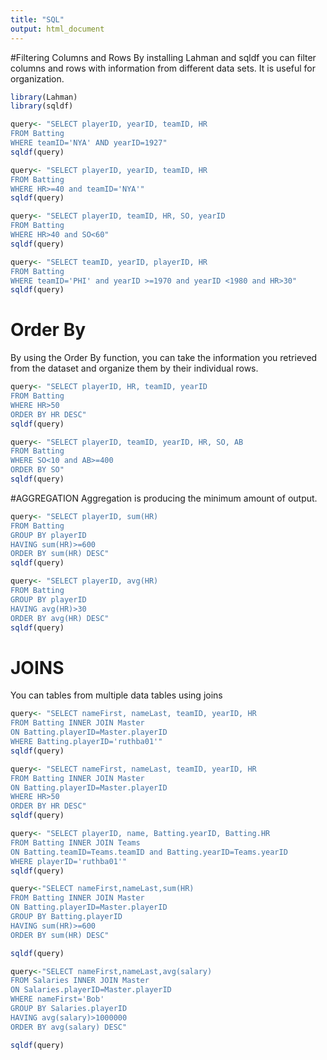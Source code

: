 ```yaml
---
title: "SQL"
output: html_document
---
```


#Filtering Columns and Rows
By installing Lahman and sqldf you can filter columns and rows with information from different data sets. It is useful for organization. 
```r
library(Lahman)
library(sqldf)
```

```r
query<- "SELECT playerID, yearID, teamID, HR
FROM Batting 
WHERE teamID='NYA' AND yearID=1927"
sqldf(query)
```

```r
query<- "SELECT playerID, yearID, teamID, HR
FROM Batting
WHERE HR>=40 and teamID='NYA'"
sqldf(query)
```

```r
query<- "SELECT playerID, teamID, HR, SO, yearID
FROM Batting 
WHERE HR>40 and SO<60"
sqldf(query)
```

```r
query<- "SELECT teamID, yearID, playerID, HR
FROM Batting
WHERE teamID='PHI' and yearID >=1970 and yearID <1980 and HR>30"
sqldf(query)
```

# Order By
By using the Order By function, you can take the information you retrieved from the dataset and organize them by their individual rows.

```r
query<- "SELECT playerID, HR, teamID, yearID
FROM Batting 
WHERE HR>50 
ORDER BY HR DESC"
sqldf(query)
```

```r
query<- "SELECT playerID, teamID, yearID, HR, SO, AB
FROM Batting
WHERE SO<10 and AB>=400
ORDER BY SO"
sqldf(query)
```

#AGGREGATION 
Aggregation is producing the minimum amount of output.

```r
query<- "SELECT playerID, sum(HR) 
FROM Batting
GROUP BY playerID
HAVING sum(HR)>=600
ORDER BY sum(HR) DESC"
sqldf(query)
```

```r
query<- "SELECT playerID, avg(HR)
FROM Batting
GROUP BY playerID
HAVING avg(HR)>30
ORDER BY avg(HR) DESC"
sqldf(query)
```

# JOINS
You can tables from multiple data tables using joins

```r
query<- "SELECT nameFirst, nameLast, teamID, yearID, HR
FROM Batting INNER JOIN Master
ON Batting.playerID=Master.playerID
WHERE Batting.playerID='ruthba01'"
sqldf(query)
```

```r
query<- "SELECT nameFirst, nameLast, teamID, yearID, HR
FROM Batting INNER JOIN Master
ON Batting.playerID=Master.playerID
WHERE HR>50
ORDER BY HR DESC"
sqldf(query)
```

```r
query<- "SELECT playerID, name, Batting.yearID, Batting.HR
FROM Batting INNER JOIN Teams
ON Batting.teamID=Teams.teamID and Batting.yearID=Teams.yearID
WHERE playerID='ruthba01'"
sqldf(query)
```

```r
query<-"SELECT nameFirst,nameLast,sum(HR)
FROM Batting INNER JOIN Master
ON Batting.playerID=Master.playerID
GROUP BY Batting.playerID
HAVING sum(HR)>=600
ORDER BY sum(HR) DESC"

sqldf(query)
```

```r
query<-"SELECT nameFirst,nameLast,avg(salary)
FROM Salaries INNER JOIN Master
ON Salaries.playerID=Master.playerID
WHERE nameFirst='Bob'
GROUP BY Salaries.playerID
HAVING avg(salary)>1000000
ORDER BY avg(salary) DESC"

sqldf(query)
```

